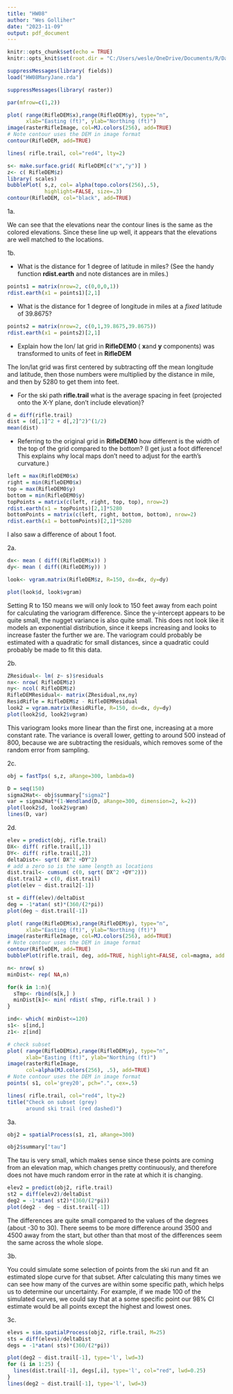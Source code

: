 ```yaml
---
title: "HW08"
author: "Wes Golliher"
date: "2023-11-09"
output: pdf_document
---
```


```r
knitr::opts_chunk$set(echo = TRUE)
knitr::opts_knit$set(root.dir = "C:/Users/wesle/OneDrive/Documents/R/Data")
```

```r
suppressMessages(library( fields))
load("HW08MaryJane.rda")

suppressMessages(library( raster))

par(mfrow=c(1,2))

plot( range(RifleDEM$x),range(RifleDEM$y), type="n",
      xlab="Easting (ft)", ylab="Northing (ft)")
image(rasterRifleImage, col=MJ.colors(256), add=TRUE)
# Note contour uses the DEM in image format
contour(RifleDEM, add=TRUE)

lines( rifle.trail, col="red4", lty=2)

s<- make.surface.grid( RifleDEM[c("x","y")] )
z<- c( RifleDEM$z)
library( scales)
bubblePlot( s,z, col= alpha(topo.colors(256),.5),
            highlight=FALSE, size=.3)
contour(RifleDEM, col="black", add=TRUE)
```

\newpage
1a.

We can see that the elevations near the contour lines is the same as the colored elevations. Since these line up well, it appears that the elevations are well matched to the locations. 

1b. 

- What is the distance for 1 degree of latitude in miles?
(See the handy function **rdist.earth** and note distances are in miles.)

```r
points1 = matrix(nrow=2, c(0,0,0,1))
rdist.earth(x1 = points1)[2,1]
```


- What is the distance for  1 degree of longitude in miles at a *fixed* latitude of 39.8675?

```r
points2 = matrix(nrow=2, c(0,1,39.8675,39.8675))
rdist.earth(x1 = points2)[2,1]
```

- Explain how the lon/ lat grid in **RifleDEM0**  ( **x**and **y** components) was transformed to units of feet in **RifleDEM**

The lon/lat grid was first centered by subtracting off the mean longitude and latitude, then those numbers were multiplied by the distance in mile, and then by 5280 to get them into feet. 


- For the ski path **rifle.trail** what is the average spacing in feet (projected onto the X-Y plane, don't include elevation)?

```r
d = diff(rifle.trail)
dist = (d[,1]^2 + d[,2]^2)^(1/2)
mean(dist)
```

- Referring to the original grid in  **RifleDEM0** how different is the width of the top of the grid compared to the bottom? (I get just a foot difference! This explains why local maps don't need to adjust for the earth's curvature.)

```r
left = max(RifleDEM0$x)
right = min(RifleDEM0$x)
top = max(RifleDEM0$y)
bottom = min(RifleDEM0$y)
topPoints = matrix(c(left, right, top, top), nrow=2)
rdist.earth(x1 = topPoints)[2,1]*5280
bottomPoints = matrix(c(left, right, bottom, bottom), nrow=2)
rdist.earth(x1 = bottomPoints)[2,1]*5280
```

I also saw a difference of about 1 foot. 

\newpage
2a.

```r
dx<- mean ( diff((RifleDEM$x)) )
dy<- mean ( diff((RifleDEM$y)) )

look<- vgram.matrix(RifleDEM$z, R=150, dx=dx, dy=dy)

plot(look$d, look$vgram)
```

Setting R to 150 means we will only look to 150 feet away from each point for calculating the variogram difference. Since the y-intercept appears to be quite small, the nugget variance is also quite small. This does not look like it models an exponential distribution, since it keeps increasing and looks to increase faster the further we are. The variogram could probably be estimated with a quadratic for small distances, since a quadratic could probably be made to fit this data.  

\newpage
2b. 

```r
ZResidual<- lm( z~ s)$residuals
nx<- nrow( RifleDEM$z)
ny<- ncol( RifleDEM$z)
RifleDEMResidual<- matrix(ZResidual,nx,ny)
ResidRifle = RifleDEM$z - RifleDEMResidual
look2 = vgram.matrix(ResidRifle, R=150, dx=dx, dy=dy)
plot(look2$d, look2$vgram)
```

This variogram looks more linear than the first one, increasing at a more constant rate. The variance is overall lower, getting to around 500 instead of 800, because we are subtracting the residuals, which removes some of the random error from sampling. 

\newpage
2c.
```r
obj = fastTps( s,z, aRange=300, lambda=0)
```

```r
D = seq(150)
sigma2Hat<- obj$summary["sigma2"]
var = sigma2Hat*(1-Wendland(D, aRange=300, dimension=2, k=2))
plot(look2$d, look2$vgram)
lines(D, var)
```

\newpage
2d. 

```r
elev = predict(obj, rifle.trail)
DX<- diff( rifle.trail[,1])
DY<- diff( rifle.trail[,2])
deltaDist<- sqrt( DX^2 +DY^2)
# add a zero so is the same length as locations
dist.trail<- cumsum( c(0, sqrt( DX^2 +DY^2)))
dist.trail2 = c(0, dist.trail)
plot(elev ~ dist.trail2[-1])
```

\newpage

```r
st = diff(elev)/deltaDist
deg = -1*atan( st)*(360/(2*pi))
plot(deg ~ dist.trail[-1])
```

\newpage

```r
plot( range(RifleDEM$x),range(RifleDEM$y), type="n",
      xlab="Easting (ft)", ylab="Northing (ft)")
image(rasterRifleImage, col=MJ.colors(256), add=TRUE)
# Note contour uses the DEM in image format
contour(RifleDEM, add=TRUE)
bubblePlot(rifle.trail, deg, add=TRUE, highlight=FALSE, col=magma, add.legend=TRUE)
```

\newpage

```r
n<- nrow( s)
minDist<- rep( NA,n)

for(k in 1:n){
  sTmp<- rbind(s[k,] )
  minDist[k]<- min( rdist( sTmp, rifle.trail ) )
}

ind<- which( minDist<=120)
s1<- s[ind,]
z1<- z[ind]

# check subset 
plot( range(RifleDEM$x),range(RifleDEM$y), type="n",
      xlab="Easting (ft)", ylab="Northing (ft)")
image(rasterRifleImage, 
      col=alpha(MJ.colors(256), .5), add=TRUE)
# Note contour uses the DEM in image format
points( s1, col='grey20', pch=".", cex=.5)

lines( rifle.trail, col="red4", lty=2)
title("Check on subset (grey)
      around ski trail (red dashed)")

```

3a.
```r
obj2 = spatialProcess(s1, z1, aRange=300)
```

```r
obj2$summary["tau"]
```

The tau is very small, which makes sense since these points are coming from an elevation map, which changes pretty continuously, and therefore does not have much random error in the rate at which it is changing. 


```r
elev2 = predict(obj2, rifle.trail)
st2 = diff(elev2)/deltaDist
deg2 = -1*atan( st2)*(360/(2*pi))
plot(deg2 - deg ~ dist.trail[-1])
```

The differences are quite small compared to the values of the degrees (about -30 to 30). There seems to be more difference around 3500 and 4500 away from the start, but other than that most of the differences seem the same across the whole slope. 

3b.

You could simulate some selection of points from the ski run and fit an estimated slope curve for that subset. After calculating this many times we can see how many of the curves are within some specific path, which helps us to determine our uncertainty. For example, if we made 100 of the simulated curves, we could say that at a some specific point our 98\% CI estimate would be all points except the highest and lowest ones.

\newpage
3c.

```r
elevs = sim.spatialProcess(obj2, rifle.trail, M=25)
sts = diff(elevs)/deltaDist
degs = -1*atan( sts)*(360/(2*pi))
```

```r
plot(deg2 ~ dist.trail[-1], type='l', lwd=3)
for (i in 1:25) {
  lines(dist.trail[-1], degs[,i], type='l', col="red", lwd=0.25)
}
lines(deg2 ~ dist.trail[-1], type='l', lwd=3)
```




